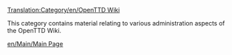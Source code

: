 [[Translation:Category/en/OpenTTD Wiki]]

This category contains material relating to various administration aspects of the OpenTTD Wiki.

[[en/Main/Main Page]]